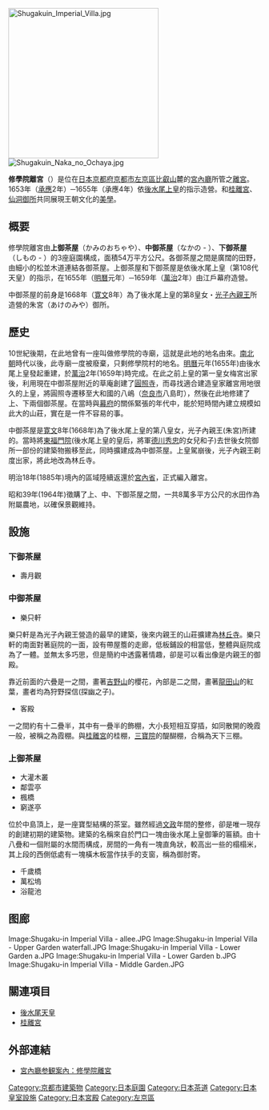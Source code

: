 [[File:Shugakuin_Imperial_Villa.jpg|300px]]
[[File:Shugakuin_Naka_no_Ochaya.jpg|thumb]]

'''修學院離宮'''（{{jpn|j=修学院離宮|hg=しゅがくいんりきゅう|rm=Shugaku-in Rikyū|f=y}}）是位在[[日本|日本]][[京都府|京都府]][[京都市|京都市]][[左京區|左京區]][[比叡山|比叡山]]麓的[[宮內廳|宮內廳]]所管之[[離宮|離宮]]。1653年（[[承應|承應]]2年）─1655年（承應4年）依[[後水尾天皇|後水尾上皇]]的指示造營。和[[桂離宮|桂離宮]]、[[仙洞御所|仙洞御所]]共同展現王朝文化的[[美學|美學]]。

== 概要 ==
修學院離宮由'''上御茶屋'''（かみのおちゃや）、'''中御茶屋'''（なかの - ）、'''下御茶屋'''（しもの - ）的3座庭園構成，面積54万平方公尺。各御茶屋之間是廣闊的田野，由細小的松並木道連結各御茶屋。上御茶屋和下御茶屋是依後水尾上皇（第108代天皇）的指示，在1655年（[[明曆|明曆]]元年）─1659年（[[萬治|萬治]]2年）由江戶幕府造營。

中御茶屋的前身是1668年（[[寛文|寛文]]8年）為了後水尾上皇的第8皇女・[[光子內親王|光子內親王]]所造營的朱宮（あけのみや）御所。

== 歷史 ==
10世紀後期，在此地曾有一座叫做修學院的寺廟，這就是此地的地名由來。[[南北朝時代_(日本)|南北朝]]時代以後，此寺廟一度被廢棄，只剩修學院村的地名。[[明曆|明曆]]元年(1655年)由後水尾上皇發起重建，於[[萬治|萬治]]2年(1659年)時完成。在此之前上皇的第一皇女梅宮出家後，利用現在中御茶屋附近的草庵創建了[[圓照寺(奈良市)|圓照寺]]，而尋找適合建造皇家離宮用地很久的上皇，將圓照寺遷移至大和國的八嶋（[[奈良市|奈良市]]八島町），然後在此地修建了上、下兩個御茶屋。在當時與[[德川幕府|幕府]]的關係緊張的年代中，能於短時間內建立規模如此大的山莊，實在是一件不容易的事。

中御茶屋是[[寛文|寛文]]8年(1668年)為了後水尾上皇的第八皇女，光子內親王(朱宮)所建的。當時將[[東福門院|東福門院]](後水尾上皇的皇后，將軍[[德川秀忠|德川秀忠]]的女兒和子)去世後女院御所一部份的建築物搬移至此，同時擴建成為中御茶屋。上皇駕崩後，光子內親王剃度出家，將此地改為林丘寺。

明治18年(1885年)境內的區域陸續返還於[[宮內省|宮內省]]，正式編入離宮。

昭和39年(1964年)徵購了上、中、下御茶屋之間，一共8萬多平方公尺的水田作為附屬農地，以確保景觀維持。

== 設施 ==
=== 下御茶屋 ===
*壽月觀

=== 中御茶屋 ===
*樂只軒
樂只軒是為光子內親王營造的最早的建築，後來内親王的山莊擴建為[[林丘寺|林丘寺]]。樂只軒的南面對著庭院的一面，設有帶屋簷的走廊，低板鋪設的相當低，整體與庭院成為了一體。並無太多巧思，但是簡約中透露著情趣，卻是可以看出像是内親王的御殿。

靠近前面的六疊是一之間，畫著[[吉野山|吉野山]]的櫻花，內部是二之間，畫著[[龍田姬|龍田山]]的紅葉，畫者均為狩野探信(探幽之子)。

*客殿

一之間約有十二疊半，其中有一疊半的飾棚，大小長短相互穿插，如同散開的晚霞一般，被稱之為霞棚。與[[桂離宮|桂離宮]]的桂棚，[[三寶院|三寶院]]的醍醐棚，合稱為天下三棚。

=== 上御茶屋 ===
*大灌木叢
*鄰雲亭
*楓橋
*窮遂亭
位於中島頂上，是一座寶型結構的茶室。雖然經過[[文政|文政]]年間的整修，卻是唯一現存的創建初期的建築物。建築的名稱來自於門口一塊由後水尾上皇御筆的匾額。由十八疊和一個附屬的水間而構成，房間的一角有一塊直角狀，較高出一些的榻榻米，其上段的西側低處有一塊橫木板當作扶手的支窗，稱為御肘寄。
*千歲橋
*萬松塢
*浴龍池

== 图廊 ==
<gallery>
Image:Shugaku-in Imperial Villa - allee.JPG
Image:Shugaku-in Imperial Villa - Upper Garden waterfall.JPG
Image:Shugaku-in Imperial Villa - Lower Garden a.JPG
Image:Shugaku-in Imperial Villa - Lower Garden b.JPG
Image:Shugaku-in Imperial Villa - Middle Garden.JPG
</gallery>

== 關連項目 ==
* [[後水尾天皇|後水尾天皇]]
* [[桂離宮|桂離宮]]

== 外部連結 ==
{{commonscat|Shugaku-in Imperial Villa}}
*[http://sankan.kunaicho.go.jp/guide/shugakuin.html 宮內廳参観案內：修學院離宮] {{Wayback|url=http://sankan.kunaicho.go.jp/guide/shugakuin.html |date=20201102083218 }}

{{Coord|35.0537|N|135.80174|E|type:landmark_region:JP|format=dms|display=title}}

{{天皇項目}}
{{DEFAULTSORT:Shugakuin}}
[[Category:京都市建築物|Category:京都市建築物]]
[[Category:日本庭園|Category:日本庭園]]
[[Category:日本茶道|Category:日本茶道]]
[[Category:日本皇室設施|Category:日本皇室設施]]
[[Category:日本宮殿|Category:日本宮殿]]
[[Category:左京區|Category:左京區]]